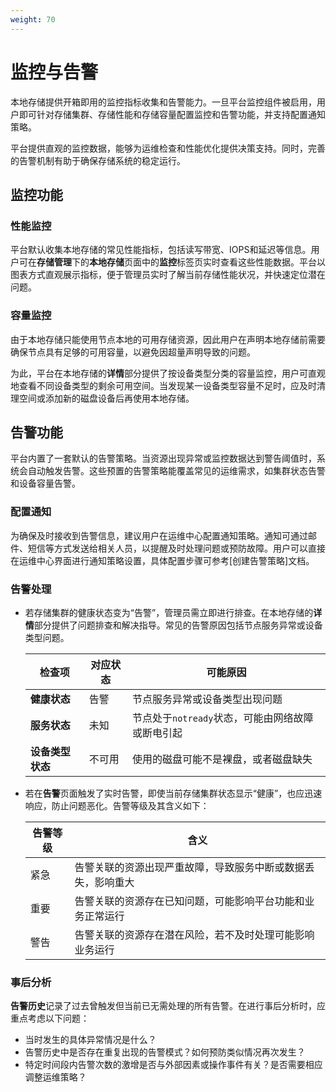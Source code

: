 ```yaml
---
weight: 70
---
```

# 监控与告警

本地存储提供开箱即用的监控指标收集和告警能力。一旦平台监控组件被启用，用户即可针对存储集群、存储性能和存储容量配置监控和告警功能，并支持配置通知策略。

平台提供直观的监控数据，能够为运维检查和性能优化提供决策支持。同时，完善的告警机制有助于确保存储系统的稳定运行。

## 监控功能

### 性能监控

平台默认收集本地存储的常见性能指标，包括读写带宽、IOPS和延迟等信息。用户可在**存储管理**下的**本地存储**页面中的**监控**标签页实时查看这些性能数据。平台以图表方式直观展示指标，便于管理员实时了解当前存储性能状况，并快速定位潜在问题。

### 容量监控

由于本地存储只能使用节点本地的可用存储资源，因此用户在声明本地存储前需要确保节点具有足够的可用容量，以避免因超量声明导致的问题。

为此，平台在本地存储的**详情**部分提供了按设备类型分类的容量监控，用户可直观地查看不同设备类型的剩余可用空间。当发现某一设备类型容量不足时，应及时清理空间或添加新的磁盘设备后再使用本地存储。

## 告警功能

平台内置了一套默认的告警策略。当资源出现异常或监控数据达到警告阈值时，系统会自动触发告警。这些预置的告警策略能覆盖常见的运维需求，如集群状态告警和设备容量告警。

### 配置通知

为确保及时接收到告警信息，建议用户在运维中心配置通知策略。通知可通过邮件、短信等方式发送给相关人员，以提醒及时处理问题或预防故障。用户可以直接在运维中心界面进行通知策略设置，具体配置步骤可参考[创建告警策略]文档。

### 告警处理

- 若存储集群的健康状态变为“告警”，管理员需立即进行排查。在本地存储的**详情**部分提供了问题排查和解决指导。常见的告警原因包括节点服务异常或设备类型问题。

  | 检查项         | 对应状态 | 可能原因                                  |
  | -------------- | -------- | ----------------------------------------- |
  | **健康状态**   | 告警     | 节点服务异常或设备类型出现问题            |
  | **服务状态**   | 未知     | 节点处于`notready`状态，可能由网络故障或断电引起 |
  | **设备类型状态** | 不可用   | 使用的磁盘可能不是裸盘，或者磁盘缺失        |

- 若在**告警**页面触发了实时告警，即使当前存储集群状态显示“健康”，也应迅速响应，防止问题恶化。告警等级及其含义如下：

  | 告警等级 | 含义                                                       |
  | -------- | ---------------------------------------------------------- |
  | 紧急     | 告警关联的资源出现严重故障，导致服务中断或数据丢失，影响重大 |
  | 重要     | 告警关联的资源存在已知问题，可能影响平台功能和业务正常运行  |
  | 警告     | 告警关联的资源存在潜在风险，若不及时处理可能影响业务运行    |

### 事后分析

**告警历史**记录了过去曾触发但当前已无需处理的所有告警。在进行事后分析时，应重点考虑以下问题：

- 当时发生的具体异常情况是什么？
- 告警历史中是否存在重复出现的告警模式？如何预防类似情况再次发生？
- 特定时间段内告警次数的激增是否与外部因素或操作事件有关？是否需要相应调整运维策略？


